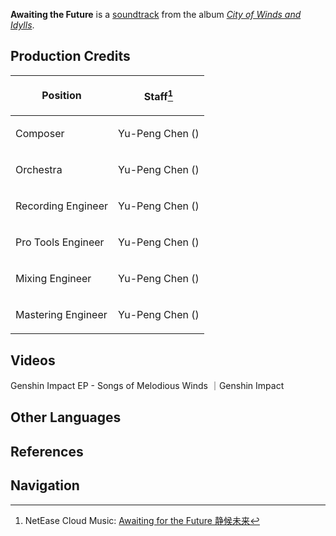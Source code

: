 {{Soundtrack Infobox
|title          =
|image          = City of Winds and Idylls.png
|album          = City of Winds and Idylls
|disc           = 2
|number         = 43
|featured       =
|featured2      =
|featured3      =
|featured_disc  =
|featured_disc2 =
|featured_disc3 =
|youtube_id     = aeEkatw2Heg
|youtube_time   = 1250
|spotify_id     = 7gFH1zV5fQubGEUojtNmmC
|played_in      = Mondstadt; Emerald Peak
|during         = [[Mondstadt]] (Night), [[Emerald Peak]] (Night)
|domain         =
|previous       = The Horizon
|next           = Moonlit Wilderness
}}
'''Awaiting the Future''' is a [[soundtrack]] from the album ''[[City of Winds and Idylls]]''.

==Production Credits==
{| class="wikitable" style="text-align:left; height:0.5em"
! Position
! Staff<ref>NetEase Cloud Music: [https://music.163.com/#/song?id=1481390658 Awaiting for the Future 静候未来]</ref>
|-
! Composer
| Yu-Peng Chen ({{Lang|zh=陈致逸|mini=1}})
|-
! Orchestra
| Yu-Peng Chen ({{Lang|zh=陈致逸|mini=1}})
|-
! Recording Engineer
| Yu-Peng Chen ({{Lang|zh=陈致逸|mini=1}})
|-
! Pro Tools Engineer
| Yu-Peng Chen ({{Lang|zh=陈致逸|mini=1}})
|-
! Mixing Engineer
| Yu-Peng Chen ({{Lang|zh=陈致逸|mini=1}})
|-
! Mastering Engineer
| Yu-Peng Chen ({{Lang|zh=陈致逸|mini=1}})
|}

==Videos==
<gallery hideaddbutton="true" captionalign="center">
Genshin Impact EP - Songs of Melodious Winds ｜Genshin Impact
</gallery>

==Other Languages==
{{Other Languages|default_hidden = 1
|en      = Awaiting the Future
|zhs     = 静候未来
|zhs_rm  = Jìnghòu Wèilái
|zht     = 靜候未來
|zht_rm  = Jìnghòu Wèilái
|ja      = 未来を待つ
|ja_rm   = Mirai wo Matsu
}}

==References==
{{Reflist}}

==Navigation==
{{Soundtrack Navbox|City of Winds and Idylls}}